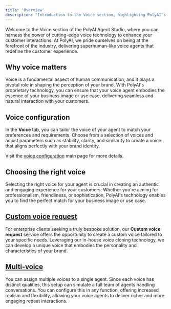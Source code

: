 ```yaml
---
title: 'Overview'
description: "Introduction to the Voice section, highlighting PolyAI's leadership in voice technology"
---
```


Welcome to the Voice section of the PolyAI Agent Studio, where you can harness the power of cutting-edge voice technology to enhance your
customer interactions. At PolyAI, we pride ourselves on being at the forefront of the industry, delivering superhuman-like voice
 agents that redefine the customer experience.

## Why voice matters

Voice is a fundamental aspect of human communication, and it plays a pivotal role in shaping the perception of your brand. With
PolyAI's proprietary technology, you can ensure that your voice agent embodies the essence of your business image or use case,
 delivering seamless and natural interaction with your customers.

## Voice configuration

In the **Voice** tab, you can tailor the voice of your agent to match your preferences and requirements. Choose
 from a selection of voices and adjust parameters such as stability, clarity, and similarity to create a voice that aligns perfectly
  with your brand identity.

Visit the [voice configuration](./config) main page for more details.

## Choosing the right voice

Selecting the right voice for your agent is crucial in creating an authentic and engaging experience for your customers. Whether
 you're aiming for professionalism, friendliness, or sophistication, PolyAI's technology enables you to find the perfect match for
 your business image or use case.

## [Custom voice request](./custom-voice-request)

For enterprise clients seeking a truly bespoke solution, our **Custom voice request** service offers the opportunity to create a
custom voice tailored to your specific needs. Leveraging our in-house voice cloning technology, we can develop a unique voice that
embodies the personality and characteristics of your brand.

## [Multi-voice](./multi-voice)

You can assign multiple voices to a single agent. Since each voice has
distinct qualities, this setup can simulate a full team of agents handling conversations. You can configure this in any function,
offering increased realism and flexibility, allowing your voice agents to deliver richer and more engaging repeat interactions.
